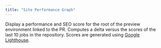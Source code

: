 ```yaml
---
title: "Site Performance Graph"
---
```


Display a performance and SEO score for the root of the preview environment
linked to the PR. Computes a delta versus the scores of the last 10 jobs in the
repository. Scores are generated using
[Google Lighthouse](https://developers.google.com/web/tools/lighthouse).
